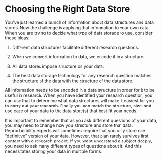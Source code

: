 # Choosing the Right Data Store

You've just learned a bunch of information about data structures and data
stores. Now the challenge is applying that information to your own data. When
you are trying to decide what type of data storage to use, consider these ideas:

1.  Different data structures facilitate different research questions.

1.  When we convert information to data, we encode it in a structure.

3.  All data stores impose structure on your data.

4.  The best data storage technology for any research question matches the
    structure of the data with the structure of the data store.
    
All information needs to be encoded in a data structure in order for it to be
useful in research. When you have identified your research question, you can use
that to determine what data structures will make it easiest for you to carry
out your research. Finally you can match the structure, size, and use case
of your data to the data store(s) that best fit your needs.

It is important to remember that as you ask different questions of your data,
you may need to change how you structure and store that data. Reproducibility
experts will sometimes require that you only store one "definitive" version of
your data. However, that plan rarely survives first contact with a research
project. If you want understand a subject deeply, you need to ask many different
types of questions about it. And this necessitates storing your data in multiple
forms.

